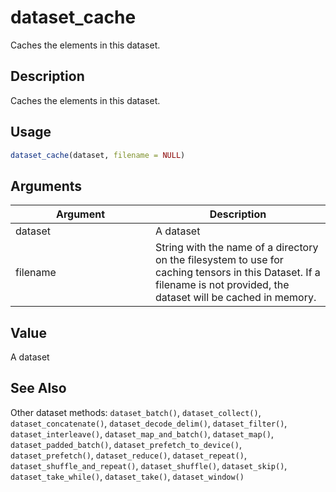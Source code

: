 # dataset_cache


Caches the elements in this dataset.




## Description

Caches the elements in this dataset.





## Usage
```r
dataset_cache(dataset, filename = NULL)
```




## Arguments


Argument      |Description
------------- |----------------
dataset | A dataset
filename | String with the name of a directory on the filesystem to use for caching tensors in this Dataset. If a filename is not provided, the dataset will be cached in memory.





## Value

A dataset






## See Also

Other dataset methods: 
`dataset_batch()`,
`dataset_collect()`,
`dataset_concatenate()`,
`dataset_decode_delim()`,
`dataset_filter()`,
`dataset_interleave()`,
`dataset_map_and_batch()`,
`dataset_map()`,
`dataset_padded_batch()`,
`dataset_prefetch_to_device()`,
`dataset_prefetch()`,
`dataset_reduce()`,
`dataset_repeat()`,
`dataset_shuffle_and_repeat()`,
`dataset_shuffle()`,
`dataset_skip()`,
`dataset_take_while()`,
`dataset_take()`,
`dataset_window()`



